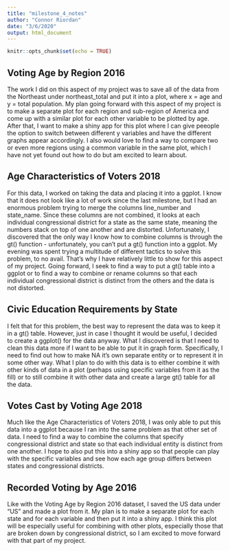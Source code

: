```yaml
---
title: "milestone_4_notes"
author: "Connor Riordan"
date: "3/6/2020"
output: html_document
---
```


```r
knitr::opts_chunk$set(echo = TRUE)
```

## Voting Age by Region 2016
The work I did on this aspect of my project was to save all of the data from the Northeast under northeast_total and put it into a plot, where x = age and y = total population. My plan going forward with this aspect of my project is to make a separate plot for each region and sub-region of America and come up with a similar plot for each other variable to be plotted by age. After that, I want to make a shiny app for this plot where I can give peeople the option to switch between different y variables and have the different graphs appear accordingly. I also would love to find a way to compare two or even more regions using a common variable in the same plot, which I have not yet found out how to do but am excited to learn about.

## Age Characteristics of Voters 2018
For this data, I worked on taking the data and placing it into a ggplot. I know that it does not look like a lot of work since the last milestone, but I had an enormous problem trying to merge the columns line_number and state_name. Since these columns are not combined, it looks at each individual congressional district for a state as the same state, meaning the numbers stack on top of one another and are distorted. Unfortunately, I discovered that the only way I know how to combine columns is through the gt() function - unfortunately, you can't put a gt() function into a ggplot. My evening was spent trying a multitude of different tactics to solve this problem, to no avail. That's why I have relatively little to show for this aspect of my project. Going forward, I seek to find a way to put a gt() table into a ggplot or to find a way to combine or rename columns so that each individual congressional district is distinct from the others and the data is not distorted.

## Civic Education Requirements by State
I felt that for this problem, the best way to represent the data was to keep it in a gt() table. However, just in case I thought it would be useful, I decided to create a ggplot() for the data anyway. What I discovered is that I need to clean this data more if I want to be able to put it in graph form. Specifically, I need to find out how to make NA it's own separate entity or to represent it in some other way. What I plan to do with this data is to either combine it with other kinds of data in a plot (perhaps using specific variables from it as the fill) or to still combine it with other data and create a large gt() table for all the data.

## Votes Cast by Voting Age 2018
Much like the Age Characteristics of Voters 2018, I was only able to put this data into a ggplot because I ran into the same problem as that other set of data. I need to find a way to combine the columns that specify congressional district and state so that each individual entity is distinct from one another. I hope to also put this into a shiny app so that people can play with the specific variables and see how each age group differs between states and congressional districts.

## Recorded Voting by Age 2016
Like with the Voting Age by Region 2016 dataset, I saved the US data under "US" and made a plot from it. My plan is to make a separate plot for each state and for each variable and then put it into a shiny app. I think this plot will be especially useful for combining with other plots, especially those that are broken down by congressional district, so I am excited to move forward with that part of my project.